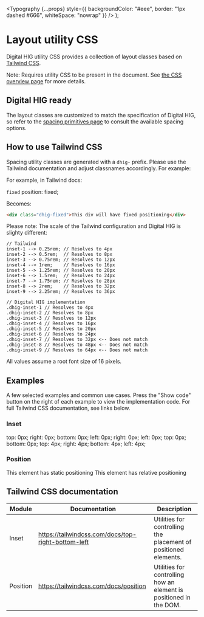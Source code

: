 
  <Typography
    {...props}
    style={{
      backgroundColor: "#eee",
      border: "1px dashed #666",
      whiteSpace: "nowrap"
    }}
  />
);

<Meta title="Digital HIG/CSS and SASS/Utility CSS/Layout" />

# Layout utility CSS

Digital HIG utility CSS provides a collection of layout classes based on [Tailwind CSS](https://tailwindcss.com/).

Note: Requires utility CSS to be present in the document. See [the CSS overview page](?path=/docs/iccc-css-and-sass-css-overview--page) for more details.

## Digital HIG ready

The layout classes are customized to match the specification of Digital HIG, so refer to the [spacing primitives page](/docs/iccc-theme-data-primitives-spacing--page) to consult the available spacing options.

## How to use Tailwind CSS

Spacing utility classes are generated with a `dhig-` prefix. Please use the Tailwind documentation and adjust classnames accordingly. For example:

For example, in Tailwind docs:

`fixed` position: fixed;

Becomes:

```html
<div class="dhig-fixed">This div will have fixed positioning</div>
```

Please note: The scale of the Tailwind configuration and Digital HIG is slighty different:

```
// Tailwind
inset-1	--> 0.25rem; // Resolves to 4px
inset-2	--> 0.5rem;  // Resolves to 8px
inset-3	--> 0.75rem; // Resolves to 12px
inset-4	--> 1rem;    // Resolves to 16px
inset-5	--> 1.25rem; // Resolves to 20px
inset-6	--> 1.5rem;  // Resolves to 24px
inset-7	--> 1.75rem; // Resolves to 28px
inset-8	--> 2rem;    // Resolves to 32px
inset-9	--> 2.25rem; // Resolves to 36px
```

```
// Digital HIG implementation
.dhig-inset-1 // Resolves to 4px
.dhig-inset-2 // Resolves to 8px
.dhig-inset-3 // Resolves to 12px
.dhig-inset-4 // Resolves to 16px
.dhig-inset-5 // Resolves to 20px
.dhig-inset-6 // Resolves to 24px
.dhig-inset-7 // Resolves to 32px <-- Does not match
.dhig-inset-8 // Resolves to 48px <-- Does not match
.dhig-inset-9 // Resolves to 64px <-- Does not match
```

All values assume a root font size of 16 pixels.

## Examples

A few selected examples and common use cases. Press the "Show code" button on the right of each example to view the implementation code. For full Tailwind CSS documentation, see links below.

### Inset

<Canvas>
  <Story name="Inset">
    <Container className="dhig-inset-0">
      top: 0px; right: 0px; bottom: 0px; left: 0px;
    </Container>
    <Container className="dhig-inset-x-0">right: 0px; left: 0px;</Container>
    <Container className="dhig-inset-y-0">top: 0px; bottom: 0px;</Container>
    <Container className="dhig-inset-1">
      top: 4px; right: 4px; bottom: 4px; left: 4px;
    </Container>
  </Story>
</Canvas>

### Position

<Canvas>
  <Story name="Position">
    <Container className="dhig-static">
      This element has static positioning
    </Container>
    <Container className="dhig-relative">
      This element has relative positioning
    </Container>
  </Story>
</Canvas>

## Tailwind CSS documentation

| Module   | Documentation                                      | Description                                                        |
| -------- | -------------------------------------------------- | ------------------------------------------------------------------ |
| Inset    | https://tailwindcss.com/docs/top-right-bottom-left | Utilities for controlling the placement of positioned elements.    |
| Position | https://tailwindcss.com/docs/position              | Utilities for controlling how an element is positioned in the DOM. |
